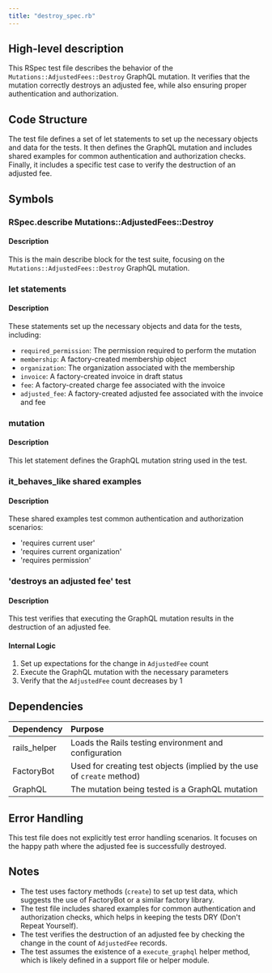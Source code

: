 ```yaml
---
title: "destroy_spec.rb"
---
```


## High-level description
This RSpec test file describes the behavior of the `Mutations::AdjustedFees::Destroy` GraphQL mutation. It verifies that the mutation correctly destroys an adjusted fee, while also ensuring proper authentication and authorization.

## Code Structure
The test file defines a set of let statements to set up the necessary objects and data for the tests. It then defines the GraphQL mutation and includes shared examples for common authentication and authorization checks. Finally, it includes a specific test case to verify the destruction of an adjusted fee.

## Symbols

### RSpec.describe Mutations::AdjustedFees::Destroy
#### Description
This is the main describe block for the test suite, focusing on the `Mutations::AdjustedFees::Destroy` GraphQL mutation.

### let statements
#### Description
These statements set up the necessary objects and data for the tests, including:
- `required_permission`: The permission required to perform the mutation
- `membership`: A factory-created membership object
- `organization`: The organization associated with the membership
- `invoice`: A factory-created invoice in draft status
- `fee`: A factory-created charge fee associated with the invoice
- `adjusted_fee`: A factory-created adjusted fee associated with the invoice and fee

### mutation
#### Description
This let statement defines the GraphQL mutation string used in the test.

### it_behaves_like shared examples
#### Description
These shared examples test common authentication and authorization scenarios:
- 'requires current user'
- 'requires current organization'
- 'requires permission'

### 'destroys an adjusted fee' test
#### Description
This test verifies that executing the GraphQL mutation results in the destruction of an adjusted fee.

#### Internal Logic
1. Set up expectations for the change in `AdjustedFee` count
2. Execute the GraphQL mutation with the necessary parameters
3. Verify that the `AdjustedFee` count decreases by 1

## Dependencies
| Dependency | Purpose |
|:-----------|:--------|
| rails_helper | Loads the Rails testing environment and configuration |
| FactoryBot | Used for creating test objects (implied by the use of `create` method) |
| GraphQL | The mutation being tested is a GraphQL mutation |

## Error Handling
This test file does not explicitly test error handling scenarios. It focuses on the happy path where the adjusted fee is successfully destroyed.

## Notes
- The test uses factory methods (`create`) to set up test data, which suggests the use of FactoryBot or a similar factory library.
- The test file includes shared examples for common authentication and authorization checks, which helps in keeping the tests DRY (Don't Repeat Yourself).
- The test verifies the destruction of an adjusted fee by checking the change in the count of `AdjustedFee` records.
- The test assumes the existence of a `execute_graphql` helper method, which is likely defined in a support file or helper module.